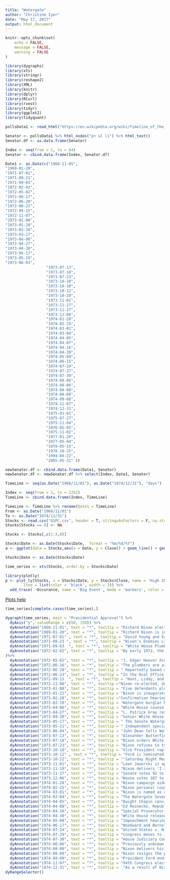 ```yaml
---
title: "Watergate"
author: "Christine Iyer"
date: "May 17, 2017"
output: html_document
---
```


```r
knitr::opts_chunk$set(
	echo = FALSE,
	message = FALSE,
	warning = FALSE
)
```



```r
library(dygraphs)
library(xts)
library(stringr)
library(reshape2)
library(XML)
library(knitr)
library(dplyr)
library(RCurl)
library(rvest)
library(tidyr)
library(ggplot2)
library(tidyquant)
```



```r
pollsData1 <- read_html("https://en.wikipedia.org/wiki/Timeline_of_the_Watergate_scandal")
```


```r
Senator <- pollsData1 %>% html_nodes("p+ ul li") %>% html_text()
Senator.df <- as.data.frame(Senator)

Index <- seq(from = 1, to = 64)
Senator <- cbind.data.frame(Index, Senator.df)

Date1 <- as.Date(c("1968-11-05",
"1969-01-20",
"1971-07-01",
"1971-08-21",
"1971-09-03",
"1972-02-02",
"1972-05-02",
"1972-06-17",
"1972-06-20",
"1972-06-23",
"1972-09-15",
"1972-11-07",
"1973-01-08",
"1973-01-20",
"1973-02-28",
"1973-03-17",
"1973-04-06",
"1973-04-27",
"1973-04-30",
"1973-05-17",
"1973-05-19",
"1973-06-03",
                  "1973-07-13",
                  "1973-07-18",
                  "1973-07-23",
                  "1973-10-10",
                  "1973-10-10",
                  "1973-10-12",
                  "1973-10-20",
                  "1973-11-01",
                  "1973-11-17",
                  "1973-11-27",
                  "1973-12-06",
                  "1974-01-28",
                  "1974-02-25",
                  "1974-03-01",
                  "1974-03-04",
                  "1974-04-05",
                  "1974-04-07",
                  "1974-04-16",
                  "1974-04-30",
                  "1974-05-09",
                  "1974-06-15",
                  "1974-07-24",
                  "1974-07-27",
                  "1974-07-30",
                  "1974-08-06",
                  "1974-08-06",
                  "1974-08-08",
                  "1974-08-09",
                  "1974-09-08",
                  "1974-11-07",
                  "1974-12-31",
                  "1975-01-01",
                  "1975-07-27",
                  "1975-11-04",
                  "1976-05-05",
                  "1975-11-02",
                  "1977-01-20",
                  "1977-05-04",
                  "1978-05-15",
                  "1978-10-25",
                  "1994-04-22",
                  "2005-05-31" ))

newSenator.df <- cbind.data.frame(Date1, Senator)
newSenator.df <- newSenator.df %>% select(Index, Date1, Senator)


```

```r
TimeLine <- seq(as.Date("1968/11/01"), as.Date("1974/12/31"), "days")

Index <- seq(from = 1, to = 2252)
TimeLine <- cbind.data.frame(Index, TimeLine)

TimeLine <- TimeLine %>% rename(Date1 = TimeLine)
From <- as.Date("1968/11/01")
To <- as.Date("1974/12/31")
Stocks <- read.csv("GSPC.csv", header = T, stringsAsFactors = F, na.strings = c(""))
Stocks[Stocks == 0] <- NA

Stocks <- Stocks[,c(1:3,8)]

Stocks$Date <- as.Date(Stocks$Date,  format = "%m/%d/%Y")
a <- ggplot(data = Stocks,aes(x = Date, y = Close)) + geom_line() + geom_point(aes(x = Date, y = Occurance, na.rm = TRUE), size = 3, color="red") 

```

```r
Stocks$Date <- as.Date(Stocks$Date)

time_series <- xts(Stocks, order.by = Stocks$Date)
```

```r
library(plotly)
p <- plot_ly(Stocks, x = Stocks$Date, y = Stocks$Close, name = 'High 2014', mode = 'lines',
        line = list(color = 'black', width = 2)) %>%
  add_trace( ~Occurance, name = 'Big Event', mode = 'markers', color = "pink")

```

[Plots help](https://www.r-statistics.com/2016/11/ggedit-interactive-ggplot-aesthetic-and-theme-editor/)

```r
time_series[complete.cases(time_series),]
```

```r
dygraph(time_series, main = "Presidential Approval") %>%
  dyAxis("y", valueRange = c(50, 150)) %>%
  dyAnnotation("1968-11-01", text = "*", tooltip = "Richard Nixon elected President") %>%
  dyAnnotation("1969-01-20", text = "*", tooltip = "Richard Nixon is inaugurated as the 37th President of the United States" ) %>%
  dyAnnotation("1971-07-01" , text = "*", tooltip = "David Young and Egil 'Bud' Krogh write a memo suggesting the formation of what later became called the 'White House Plumbers' in response to the leak of the Pentagon Papers by Daniel Ellsberg") %>%
  dyAnnotation("1971-08-23 ", text = "*", tooltip = "Nixon's Enemies List is started by White House aides (though Nixon himself may not have been aware of it); to use the available federal machinery to screw our political enemies.")%>%
  dyAnnotation("1971-09-03  ", text = "*", tooltip = "White House Plumbers E. Howard Hunt, G. Gordon Liddy et al. break into the offices of Daniel Ellsberg's psychiatrist Lewis Fielding looking for material that might discredit Ellsberg, under the direction of John Ehrlichman or his staff within the White House. This was the Plumbers first major operation.") %>%
  dyAnnotation("1972-02-02", text = "*", tooltip = "By early 1972, the Plumbers, at this stage assigned to the Committee to Re-Elect the President (CREEP), had become frustrated at the lack of additional assignments they were being asked to perform, and that any plans and proposals they suggested were being rejected by CREEP. Liddy and Hunt took their complaints to the White House most likely to Charles Colson  and requested that the White House start putting pressure on CREEP to assign them new operations. It is likely that both Colson and White House Chief of Staff H.R. Haldeman did so, starting the train of events that led to the Watergate break-ins a few months later. This narrative was confirmed in the famous 'Cancer of the Presidency' conversation between Nixon and White House Counsel John Dean on March 21, 1973"
)%>%
  dyAnnotation("1972-05-02", text = "*", tooltip = "J. Edgar Hoover dies; L. Patrick Gray is appointed acting FBI director.") %>%
  dyAnnotation("1972-06-16", text = "*", tooltip = "The plumbers are arrested at 2:30 a.m. in the process of burglarizing and planting surveillance bugs in the Democratic National Committee offices at the Watergate Building Comple" )%>%
  dyAnnotation("1972-06-20", text = "*", tooltip = " Reportedly based on a tip from Deep Throat (associate director of the FBI, Mark Felt), Bob Woodward reports in the Washington Post that one of the burglars had E. Howard Hunt in his address book and possessed checks signed by Hunt, and that Hunt was connected to Charles Colson." ) %>%
  dyAnnotation("1972-06-23", text = "*", tooltip = "In the Oval Office, H.R. Haldeman recommends to President Nixon that they attempt to shut down the FBI investigation of the Watergate break-in, by having CIA Director Richard Helms and Deputy Director Vernon A. Walters tell acting FBI Director L. Patrick Gray to, stay the hell out of this. Haldeman expects Gray will then seek and take advice from Deputy FBI Director Mark Felt, and Felt will obey direction from the White House out of ambition. Nixon agrees and gives the order. The conversation is recorded")%>%
  dyAnnotation("1972-09-15  ", text = "*", tooltip = "Hunt, Liddy, and the Watergate burglars are indicted by a federal grand jury.") %>%
  dyAnnotation("1972-11-08", text = "*", tooltip ="Nixon re-elected, defeating George McGovern with the largest plurality of votes in American history." )%>%
  dyAnnotation("1973-01-08", text = "*", tooltip = "Five defendants plead guilty as the burglary trial begins. Liddy and James W. McCord Jr. are convicted after the trial.") %>%
  dyAnnotation("1973-01-22", text = "*", tooltip = "Nixon is inaugurated for his second term." )%>%
  dyAnnotation("1973-02-28", text = "*", tooltip ="Confirmation hearings begin for confirming L. Patrick Gray as permanent Director of the FBI. During these hearings, Gray reveals that he had complied with an order from John Dean to provide daily updates on the Watergate investigation, and also that Dean had probably lied to FBI investigators." ) %>%
  dyAnnotation("1973-03-19", text = "*", tooltip = "Watergate burglar McCord writes a letter to Judge John Sirica, claiming that some of his testimony was perjured under pressure and that the burglary was not a CIA operation, but had involved other government officials, thereby leading the investigation to the White House.")%>%
  dyAnnotation("1973-04-06", text = "*", tooltip = "White House counsel John Dean begins cooperating with federal Watergate prosecutors." ) %>%
  dyAnnotation("1973-04-27", text = "*", tooltip = "L. Patrick Gray resigns after it comes to light that he destroyed files from E. Howard Hunt's safe. William Ruckelshaus is appointed as his replacement.")%>%
  dyAnnotation("1973-04-30", text = "*", tooltip = "Senior White House administration officials Ehrlichman, Haldeman, and Richard Kleindienst resign, and John Dean is fired.") %>%
  dyAnnotation("1973-05-17", text = "*", tooltip = " The Senate Watergate Committee begins its nationally televised hearings.")%>%
  dyAnnotation("1973-05-21", text = "*", tooltip = " Independent special prosecutor Archibald Cox appointed to oversee investigation into possible presidential impropriety.") %>%
  dyAnnotation("1973-06-04", text = "*", tooltip = "John Dean tells Watergate investigators that he has discussed the cover-up with Nixon at least 35 times." )%>%
  dyAnnotation("1973-07-13", text = "*", tooltip = "Alexander Butterfield, former presidential appointments secretary, reveals that all conversations and telephone calls in Nixon's office have been taped since 1971.") %>%
  dyAnnotation("1973-07-18", text = "*", tooltip = "Nixon orders White House taping systems disconnected.")%>%
  dyAnnotation("1973-07-23", text = "*", tooltip = "Nixon refuses to turn over presidential tapes to Senate Watergate Committee or the special prosecutor.") %>%
  dyAnnotation("1973-10-10", text = "*", tooltip = "Vice President replaced, Agnew resigns as Vice President of the United States due to corruption while he was the governor of Maryland." )%>%
  dyAnnotation("1973-10-12" , text = "*", tooltip = "Ford is nominated as Vice President under the 25th Amendment.") %>%
  dyAnnotation("1973-10-22", text = "*", tooltip = "'Saturday Night Massacre' - Nixon orders Elliot Richardson and Ruckleshouse to fire special prosecutor Cox. They both refuse to comply and resign. Robert Bork considers resigning but carries out the order." )%>%
  dyAnnotation("1973-11-01", text = "*", tooltip = "Leon Jaworski is appointed new special prosecutor.") %>%
  dyAnnotation("1973-11-19", text = "*", tooltip = "Nixon delivers 'I am not a Crook' speech at a televised press conference at Disney World on 11/17")%>%
  dyAnnotation("1973-11-27", text = "*", tooltip = "Senate votes 92 to 3 to confirm Ford as Vice President.") %>%
  dyAnnotation("1973-12-06", text = "*", tooltip = "House votes 387 to 35 to confirm Ford as Vice President, and he takes the oath of office an hour after the vote.")%>%
  dyAnnotation("1974-01-28", text = "*", tooltip = "Nixon campaign aide Herbert Porter pleads guilty to perjury.") %>%
  dyAnnotation("1974-02-25", text = "*", tooltip = "Nixon personal counsel Herbert Kalmbach pleads guilty to two charges of illegal campaign activities.")%>%
  dyAnnotation("1974-03-01", text = "*", tooltip = "Nixon is named as an unindicted co-conspirator in an indictment against seven former presidential aides.") %>%
  dyAnnotation("1974-03-04", text = "*", tooltip = "The Watergate Seven (Mitchell, Haldeman, Ehrlichman, Colson, Gordon C. Strachan, Robert Mardian, and Kenneth Parkinson) are indicted")%>%
  dyAnnotation("1974-04-05", text = "*", tooltip = "Dwight Chapin convicted of lying to a grand jury.") %>%
  dyAnnotation("1974-04-08", text = "*", tooltip = "Ed Reinecke, Republican lieutenant governor of California, indicted on three charges of perjury before the Senate committee.")%>%
  dyAnnotation("1974-04-16", text = "*", tooltip = "Special Prosecutor Jaworski issues a subpoena for 64 White House tapes.") %>%
  dyAnnotation("1974-04-30", text = "*", tooltip = "White House releases edited transcripts of the Nixon tapes, but the House Judiciary Committee insists the actual tapes must be turned over.")%>%
  dyAnnotation("1974-05-09", text = "*", tooltip = "Impeachment hearings begin before the House Judiciary Committee." ) %>%
  dyAnnotation("1974-06-17", text = "*", tooltip = "Woodward and Bernstein's book 'All the President's Men' is published by Simon & Schuster") %>%
  dyAnnotation("1974-07-24", text = "*", tooltip = "United States v. Nixon decided: Nixon is ordered to give up tapes to investigators")    %>%
  dyAnnotation("1974-07-29", text = "*", tooltip = "Congress moves to impeach Nixon.")%>%
  dyAnnotation("1974-07-30", text = "*", tooltip = "House Judiciary Committee passes Articles of Impeachment.") %>%
  dyAnnotation("1974-08-06", text = "*", tooltip = "Previously unknown tape from June 23, 1972 (recorded a few days after the break-in) documenting Nixon and Haldeman formulating a plan to block investigations is released. This recording later became known as the 'Smoking Gun'.")    %>%
  dyAnnotation("1974-08-08", text = "*", tooltip = "Nixon delivers his resignation speech in front of a nationally televised audience.")%>%
  dyAnnotation("1974-08-09", text = "*", tooltip = "Nixon resigns the presidency. Gerald Ford becomes President.")%>%
  dyAnnotation("1974-09-09", text = "*", tooltip = "President Ford ends the investigations by granting Nixon a pardon.")%>%
  dyAnnotation("1974-11-07", text = "*", tooltip = "94th Congress elected: Democratic Party picks up 5 Senate seats and 49 House seats. Many of the freshman congressmen are very young; the media dubs them Watergate Babies.")%>%
  dyAnnotation("1974-12-31", text = "*", tooltip =  "As a result of Nixon administration abuses of privacy, Privacy Act of 1974 passes into law. Ford is persuaded to veto the bill by Richard Cheney and Donald Rumsfeld; Congress overrides Ford's veto. (Note that the newly elected Congress had not taken office yet, this Congress was still the 93rd Congress.)") %>%
dyRangeSelector()    
```
